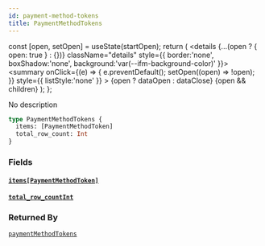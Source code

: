 ```yaml
---
id: payment-method-tokens
title: PaymentMethodTokens
---
```









  const [open, setOpen] = useState(startOpen);
  return (
    <details {...(open ? { open: true } : {})} className="details" style={{ border:'none', boxShadow:'none', background:'var(--ifm-background-color)' }}>
      <summary
        onClick={(e) => {
          e.preventDefault();
          setOpen((open) => !open);
        }}
        style={{ listStyle:'none' }}
      >
      {open ? dataOpen : dataClose}
      </summary>
      {open && children}
    </details>
  );
};








No description


```graphql
type PaymentMethodTokens {
  items: [PaymentMethodToken]
  total_row_count: Int
}
```




### Fields

#### [`items`](#)<Bullet />[`[PaymentMethodToken]`](/docs/api/types/objects/payment-method-token)  
> 
> 
> 
> 

#### [`total_row_count`](#)<Bullet />[`Int`](/docs/api/types/scalars/int)  
> 
> 
> 
> 



### Returned By

[`paymentMethodTokens`](/docs/api/api/queries/payment-method-tokens)  <Badge class="badge badge--secondary" text="query"/>

